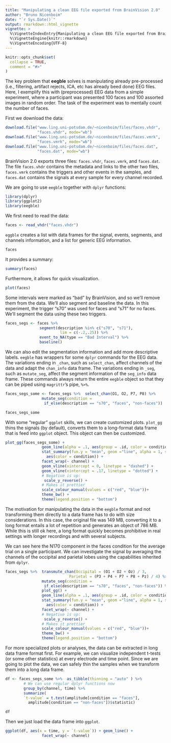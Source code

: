 ```yaml
---
title: "Manipulating a clean EEG file exported from BrainVision 2.0"
author: "Bruno Nicenboim"
date: "`r Sys.Date()`"
output: rmarkdown::html_vignette
vignette: >
  %\VignetteIndexEntry{Manipulating a clean EEG file exported from BrainVision 2.0}
  %\VignetteEngine{knitr::rmarkdown}
  %\VignetteEncoding{UTF-8}
---
```


```r
knitr::opts_chunk$set(
  collapse = TRUE,
  comment = "#>"
)
```

The key problem that **eegble** solves is manipulating already pre-processed (i.e.,
filtering, artifact rejects, ICA, etc has already beed done) EEG files. Here, I
exemplify this with (preprocessed) EEG data from a simple experiment, where a
participant was presented 100 faces and 100 assorted images in random order. The
task of the experiment was to mentally count the number of faces.

First we download the data:

```r
download.file("www.ling.uni-potsdam.de/~nicenboim/files/faces.vhdr", 
              "faces.vhdr", mode="wb")
download.file("www.ling.uni-potsdam.de/~nicenboim/files/faces.vmrk", 
              "faces.vmrk", mode="wb")
download.file("www.ling.uni-potsdam.de/~nicenboim/files/faces.dat", 
              "faces.dat", mode="wb")
```

BrainVision 2.0 exports three files: `faces.vhdr`, `faces.vmrk`, and
`faces.dat`. The file `faces.vhdr` contains the metadata and links to the other
two files, `faces.vmrk` contains the triggers and other events in the samples,
and `faces.dat` contains the signals at every sample for every channel recorded.

We are going to use `eegble` together with `dplyr` functions:

```r
library(dplyr)
library(ggplot2)
library(eegble)
```

We first need to read the data:

```r
faces <- read_vhdr("faces.vhdr")
```

`eggble` creates a list with data frames for the signal, events, segments, and
channels information, and a list for generic EEG information.

```r
faces
```

It provides a summary:

```r
summary(faces)
```

Furthermore, it allows for quick visualization.

```r
plot(faces)
```



Some intervals were marked as "bad" by BrainVision, and so we'll remove them
from the data. We'll also segment and baseline the data. In this experiment, the
trigger "s70" was used for faces and "s71" for no faces. We'll segment the data
using these two triggers.


```r
faces_segs <- faces %>% 
               segment(description %in% c("s70", "s71"), 
                        lim = c(-.2,.25)) %>%
               event_to_NA(type == "Bad Interval") %>% 
               baseline()

```


We can also edit the segmentation information and add more descriptive labels.
`eegble` has wrappers for some `dplyr` commands for the EEG data. The variations
ending in `_chan`, such as `select_chan`,  affect channels of the data and adapt
the `chan_info` data frame. The variations ending in `_seg`, such as
`mutate_seg`,  affect the segment information of the `seg_info` data frame.
These commands always return the entire `eegble` object so that they can be
piped using `magrittr`'s pipe, `%>%`.

```r

faces_segs_some <- faces_segs %>%  select_chan(O1, O2, P7, P8) %>% 
                mutate_seg(condition =
                 if_else(description == "s70", "faces", "non-faces"))

faces_segs_some
```

With some "regular" `ggplot` skills, we can create customized plots. `plot_gg`
thins the signals (by default), converts them to a long-format data frame that is
feed into `ggplot` object. This object can then be customized. 



```r
plot_gg(faces_segs_some) + 
                geom_line(alpha = .1, aes(group = .id, color = condition)) + 
                stat_summary(fun.y = "mean", geom ="line", alpha = 1, size = 1, 
                  aes(color = condition)) +
                facet_wrap(~ channel) + 
                geom_vline(xintercept = 0, linetype = "dashed") + 
                geom_vline(xintercept = .17, linetype = "dotted") + 
                # Negative is up:  
                 scale_y_reverse() +
                # Makes it prettier 
                scale_colour_manual(values = c("red", "blue"))+
                theme_bw() + 
                theme(legend.position = "bottom") 
```

The motivation for manipulating the data in the `eegble` format and not transforming
them directly to a data frame has to do with size considerations. In this case,
the original file was 149 MB, converting it to a long format entails a lot of
repetition and generates an object of 786 MB. While this is still ok here, a long format
quickly becomes prohibitive in real settings with longer recordings and with
several subjects.



We can see here the N170 component in the faces condition for the average trial
on a single participant. We can investigate the signal by averaging the channels
of the occipital and parietal lobes using the capabilities inherited from
`dplyr`.

```r

faces_segs %>%  transmute_chan(Occipital = (O1 + O2 + Oz) / 3, 
                            Parietal = (P3 + P4 + P7 + P8 + Pz) / 4) %>% 
                mutate_seg(condition =
                 if_else(description == "s70", "faces", "non-faces")) %>%
                plot_gg() + 
                geom_line(alpha = .1, aes(group = .id, color = condition)) +
                stat_summary(fun.y = "mean", geom ="line", alpha = 1, size = 1, 
                  aes(color = condition)) +
                facet_wrap(~ channel) + 
                # Negative is up:  
                 scale_y_reverse() +
                # Makes it prettier 
                scale_colour_manual(values = c("red", "blue"))+
                theme_bw() + 
                theme(legend.position = "bottom") 

```


For more specialized plots or analyses, the data can be extracted in long data
frame format first. For example, we can visualize independent t-tests (or some
other statistics) at every electrode and time point. Since we are going to plot
the data, we can safely thin the samples when we transform them into a long data
frame.

```r
df <- faces_segs_some %>%  as_tibble(thinning = "auto" ) %>%
        # We can use regular dplyr functions now
        group_by(channel, time) %>% 
        summarize(
        `t-value` = t.test(amplitude[condition == "faces"],
          amplitude[condition == "non-faces"])$statistic)

df
```

Then we just load the data frame into `ggplot`.

```r
ggplot(df, aes(x = time, y = `t-value`)) + geom_line() +
                facet_wrap(~ channel) 
```



<!-- https://github.com/hrbrmstr/ggalt/blob/master/R/geom_lollipop.r -->


